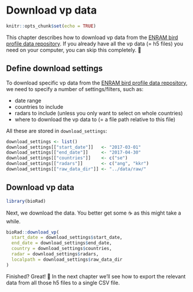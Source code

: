 # Download vp data {#download_vp}

```r
knitr::opts_chunk$set(echo = TRUE)
```

This chapter describes how to download vp data from the [ENRAM bird profile data repository](http://enram.github.io/data-repository). If you already have all the vp data (= h5 files) you need on your computer, you can skip this completely. 👋

## Define download settings

To download specific vp data from the [ENRAM bird profile data repository](http://enram.github.io/data-repository), we need to specify a number of settings/filters, such as:

* date range
* countries to include
* radars to include (unless you only want to select on whole countries)
* where to download the vp data to (= a file path relative to this file)

All these are stored in `download_settings`:

```r
download_settings <- list()
download_settings[["start_date"]]   <- "2017-03-01"
download_settings[["end_date"]]     <- "2017-04-30"
download_settings[["countries"]]    <- c("se")
download_settings[["radars"]]       <- c("ang", "kkr")
download_settings[["raw_data_dir"]] <- "../data/raw/"
```

## Download vp data

```r
library(bioRad)
```

Next, we download the data. You better get some ☕ as this might take a while.

```r
bioRad::download_vp(
  start_date = download_settings$start_date,
  end_date = download_settings$end_date,
  country = download_settings$countries,
  radar = download_settings$radars,
  localpath = download_settings$raw_data_dir
)
```

Finished? Great! 👏 In the next chapter we'll see how to export the relevant data from all those h5 files to a single CSV file.
